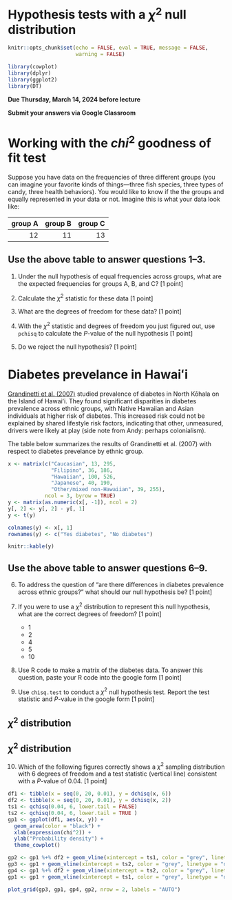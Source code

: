# Hypothesis tests with a $\chi^2$ null distribution

```r
knitr::opts_chunk$set(echo = FALSE, eval = TRUE, message = FALSE, 
                      warning = FALSE)

library(cowplot)
library(dplyr)
library(ggplot2)
library(DT)
```


**Due Thursday, March 14, 2024 before lecture**

**Submit your answers via Google Classroom**

# Working with the $chi^2$ goodness of fit test {.unnumbered}

Suppose you have data on the frequencies of three different groups (you can imagine your favorite kinds of things---three fish species, three types of candy, three health behaviors). You would like to know if the the groups and equally represented in your data or not.  Imagine this is what your data look like:

|  group A|  group B|  group C|
|--:|--:|--:|
| 12| 11| 13|

::: {.callout-tip}
## Use the above table to answer questions 1--3.

1. Under the null hypothesis of equal frequencies across groups, what are the expected frequencies for groups A, B, and C? [1 point]

2. Calculate the $\chi^2$ statistic for these data [1 point]

3. What are the degrees of freedom for these data? [1 point]

4. With the $\chi^2$ statistic and degrees of freedom you just figured out, use `pchisq` to calculate the $P$-value of the null hypothesis [1 point]

5. Do we reject the null hypothesis? [1 point]
:::



# Diabetes prevelance in Hawaiʻi {.unnumbered}

[Grandinetti et al. (2007)](https://pubmed.ncbi.nlm.nih.gov/17682354/) studied prevalence of diabetes in North Kōhala on the Island of Hawaiʻi. They found significant disparities in diabetes prevalence across ethnic groups, with Native Hawaiian and Asian individuals at higher risk of diabetes. This increased risk could not be explained by shared lifestyle risk factors, indicating that other, unmeasured, drivers were likely at play (side note from Andy: perhaps colonialism).

The table below summarizes the results of Grandinetti et al. (2007) with respect to diabetes prevelance by ethnic group.


```r
x <- matrix(c("Caucasian", 13, 295,
              "Filipino", 36, 186,
              "Hawaiian", 100, 526,
              "Japanese", 40, 190,
              "Other/mixed non-Hawaiian", 39, 255), 
            ncol = 3, byrow = TRUE)
y <- matrix(as.numeric(x[, -1]), ncol = 2)
y[, 2] <- y[, 2] - y[, 1]
y <- t(y)

colnames(y) <- x[, 1]
rownames(y) <- c("Yes diabetes", "No diabetes")

knitr::kable(y)
```

::: {.callout-tip}
## Use the above table to answer questions 6--9.

6. To address the question of "are there differences in diabetes prevalence across ethnic groups?" what should our null hypothesis be? [1 point]

7. If you were to use a $\chi^2$ distribution to represent this null hypothesis, what are the correct degrees of freedom? [1 point]

    - 1
    - 2
    - 4
    - 5
    - 10

8. Use R code to make a matrix of the diabetes data. To answer this question, paste your R code into the google form [1 point]

9. Use `chisq.test` to conduct a $\chi^2$ null hypothesis test. Report the test statistic and $P$-value in the google form [1 point]

:::
  
## $\chi^2$ distribution

::: {.callout-tip}
## $\chi^2$ distribution

10. Which of the following figures correctly shows a $\chi^2$ sampling distribution with 6 degrees of freedom and a test statistic (vertical line) consistent with a $P$-value of 0.04. [1 point]

```r


df1 <- tibble(x = seq(0, 20, 0.01), y = dchisq(x, 6))
df2 <- tibble(x = seq(0, 20, 0.01), y = dchisq(x, 2))
ts1 <- qchisq(0.04, 6, lower.tail = FALSE)
ts2 <- qchisq(0.04, 6, lower.tail = TRUE )
gp1 <- ggplot(df1, aes(x, y)) +
  geom_area(color = "black") +
  xlab(expression(chi^2)) +
  ylab("Probability density") +
  theme_cowplot()

gp2 <- gp1 %+% df2 + geom_vline(xintercept = ts1, color = "grey", linetype = "dashed", size = 2)
gp3 <- gp1 + geom_vline(xintercept = ts2, color = "grey", linetype = "dashed", size = 2)
gp4 <- gp1 %+% df2 + geom_vline(xintercept = ts2, color = "grey", linetype = "dashed", size = 2)
gp1 <- gp1 + geom_vline(xintercept = ts1, color = "grey", linetype = "dashed", size = 2)

plot_grid(gp3, gp1, gp4, gp2, nrow = 2, labels = "AUTO")

```

:::
